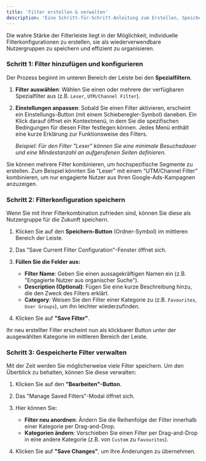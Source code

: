 ```yaml
---
title: 'Filter erstellen & verwalten'
description: 'Eine Schritt-für-Schritt-Anleitung zum Erstellen, Speichern und Verwalten Ihrer eigenen Nutzergruppen.'
---
```


Die wahre Stärke der Filterleiste liegt in der Möglichkeit, individuelle Filterkonfigurationen zu erstellen, sie als wiederverwendbare Nutzergruppen zu speichern und effizient zu organisieren.

### Schritt 1: Filter hinzufügen und konfigurieren

Der Prozess beginnt im unteren Bereich der Leiste bei den **Spezialfiltern**.

1.  **Filter auswählen**: Wählen Sie einen oder mehrere der verfügbaren Spezialfilter aus (z.B. `Leser`, `UTM/Channel Filter`).
2.  **Einstellungen anpassen**: Sobald Sie einen Filter aktivieren, erscheint ein Einstellungs-Button (mit einem Schieberegler-Symbol) daneben. Ein Klick darauf öffnet ein Kontextmenü, in dem Sie die spezifischen Bedingungen für diesen Filter festlegen können. Jedes Menü enthält eine kurze Erklärung zur Funktionsweise des Filters.

    *Beispiel: Für den Filter "Leser" können Sie eine minimale Besuchsdauer und eine Mindestanzahl an aufgerufenen Seiten definieren.*


Sie können mehrere Filter kombinieren, um hochspezifische Segmente zu erstellen. Zum Beispiel könnten Sie "Leser" mit einem "UTM/Channel Filter" kombinieren, um nur engagierte Nutzer aus Ihren Google-Ads-Kampagnen anzuzeigen.

### Schritt 2: Filterkonfiguration speichern

Wenn Sie mit Ihrer Filterkombination zufrieden sind, können Sie diese als Nutzergruppe für die Zukunft speichern.

1.  Klicken Sie auf den **Speichern-Button** (Ordner-Symbol) im mittleren Bereich der Leiste.
2.  Das "Save Current Filter Configuration"-Fenster öffnet sich.

3.  **Füllen Sie die Felder aus:**
    *   **Filter Name**: Geben Sie einen aussagekräftigen Namen ein (z.B. "Engagierte Nutzer aus organischer Suche").
    *   **Description (Optional)**: Fügen Sie eine kurze Beschreibung hinzu, die den Zweck des Filters erklärt.
    *   **Category**: Weisen Sie den Filter einer Kategorie zu (z.B. `Favourites`, `User Groups`), um ihn leichter wiederzufinden.
4.  Klicken Sie auf **"Save Filter"**.

Ihr neu erstellter Filter erscheint nun als klickbarer Button unter der ausgewählten Kategorie im mittleren Bereich der Leiste.

### Schritt 3: Gespeicherte Filter verwalten

Mit der Zeit werden Sie möglicherweise viele Filter speichern. Um den Überblick zu behalten, können Sie diese verwalten:

1.  Klicken Sie auf den **"Bearbeiten"-Button**.
2.  Das "Manage Saved Filters"-Modal öffnet sich.


3.  Hier können Sie:
    *   **Filter neu anordnen**: Ändern Sie die Reihenfolge der Filter innerhalb einer Kategorie per Drag-and-Drop.
    *   **Kategorien ändern**: Verschieben Sie einen Filter per Drag-and-Drop in eine andere Kategorie (z.B. von `Custom` zu `Favourites`).
4.  Klicken Sie auf **"Save Changes"**, um Ihre Änderungen zu übernehmen.